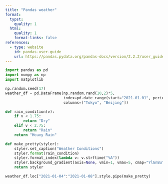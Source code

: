 ```yaml
---
title: "Pandas weather"
format:
  typst:
    quality: 1
  html:
    quality: 1
    format-links: false
references:
  - type: website
    id: pandas-user-guide
    url: https://pandas.pydata.org/pandas-docs/version/2.2.2/user_guide/style.html#Formatting-Values
---
```


```python
import pandas as pd
import numpy as np
import matplotlib

np.random.seed(17)
weather_df = pd.DataFrame(np.random.rand(10,2)*5,
                          index=pd.date_range(start="2021-01-01", periods=10),
                          columns=["Tokyo", "Beijing"])

def rain_condition(v):
    if v < 1.75:
        return "Dry"
    elif v < 2.75:
        return "Rain"
    return "Heavy Rain"

def make_pretty(styler):
    styler.set_caption("Weather Conditions")
    styler.format(rain_condition)
    styler.format_index(lambda v: v.strftime("%A"))
    styler.background_gradient(axis=None, vmin=1, vmax=5, cmap="YlGnBu")
    return styler

weather_df.loc["2021-01-04":"2021-01-08"].style.pipe(make_pretty)
```